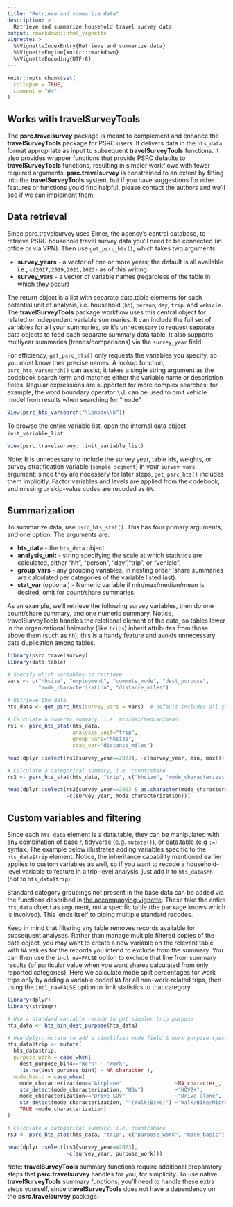 ```yaml
---
title: "Retrieve and summarize data"
description: >
  Retrieve and summarize household travel survey data
output: rmarkdown::html_vignette
vignette: >
  %\VignetteIndexEntry{Retrieve and summarize data}
  %\VignetteEngine{knitr::rmarkdown}
  %\VignetteEncoding{UTF-8}
---
```


```r
knitr::opts_chunk$set(
  collapse = TRUE,
  comment = "#>"
)
```

## Works with **travelSurveyTools**

The **psrc.travelsurvey** package is meant to complement and enhance the **travelSurveyTools** package for PSRC users. It delivers data in the `hts_data` format appropriate as input to subsequent **travelSurveyTools** functions. It also provides wrapper functions that provide PSRC defaults to **travelSurveyTools** functions, resulting in simpler workflows with fewer required arguments. **psrc.travelsurvey** is constrained to an extent by fitting into the **travelSurveyTools** system, but if you have suggestions for other features or functions you'd find helpful, please contact the authors and we'll see if we can implement them.

## Data retrieval

Since psrc.travelsurvey uses Elmer, the agency's central database, to retrieve PSRC household travel survey data you'll need to be connected (in office or via VPN). Then use `get_psrc_hts()`, which takes two arguments:

  * **survey_years**  - a vector of one or more years; the default is all available i.e., `c(2017,2019,2021,2023)` as of this writing.
  * **survey_vars** - a vector of variable names (regardless of the table in which they occur) 

The return object is a list with separate data.table elements for each potential unit of analysis, i.e. household (`hh`), `person`, `day`, `trip`, and `vehicle`. The **travelSurveyTools** package workflow uses this central object for related or independent variable summaries. It can include the full set of variables for all your summaries, so it's unnecessary to request separate data objects to feed each separate summary data table. It also supports multiyear summaries (trends/comparisons) via the `survey_year` field.
  
For efficiency, `get_psrc_hts()` only requests the variables you specify, so you must know their precise names. A lookup function, `psrc_hts_varsearch()` can assist; it takes a single string argument as the codebook search term and matches either the variable name or description fields. Regular expressions are supported for more complex searches; for example, the word boundary operator `\\b` can be used to omit vehicle model from results when searching for "mode".

```r
View(psrc_hts_varsearch("\\bmode\\b"))
```

To browse the entire variable list, open the internal data object `init_variable_list`:
```r
View(psrc.travelsurvey:::init_variable_list)
```

Note: It is unnecessary to include the survey year, table ids, weights, or survey stratification variable (`sample_segment`) in your `survey_vars` argument; since they are necessary for later steps, `get_psrc_hts()` includes them implicitly. Factor variables and levels are applied from the codebook, and missing or skip-value codes are recoded as `NA`.

## Summarization

To summarize data, use `psrc_hts_stat()`. This has four primary arguments, and one option. The arguments are:

  * **hts_data**  - the `hts_data` object
  * **analysis_unit** - string specifying the scale at which statistics are calculated, either "hh", "person", "day","trip", or "vehicle".
  * **group_vars** - any grouping variables, in nesting order (share summaries are calculated per categories of the variable listed last).
  * **stat_var** (optional) - Numeric variable if min/max/median/mean is desired; omit for count/share summaries.

As an example, we'll retrieve the following survey variables, then do one count/share summary, and one numeric summary. Notice, travelSurveyTools handles the relational element of the data, so tables lower in the organizational heirarchy (like `trips`) inherit attributes from those above them (such as `hh`); this is a handy feature and avoids unnecessary data duplication among tables.

```r
library(psrc.travelsurvey)
library(data.table)

# Specify which variables to retrieve
vars <- c("hhsize", "employment", "commute_mode", "dest_purpose",
          "mode_characterization", "distance_miles")

# Retrieve the data
hts_data <- get_psrc_hts(survey_vars = vars)  # default includes all survey_years
  
# Calculate a numeric summary, i.e. min/max/median/mean
rs1 <- psrc_hts_stat(hts_data, 
                     analysis_unit="trip", 
                     group_vars="hhsize", 
                     stat_var="distance_miles")

head(dplyr::select(rs1[survey_year==2023], -c(survey_year, min, max)))

# Calculate a categorical summary, i.e. count/share
rs2 <- psrc_hts_stat(hts_data, "trip", c("hhsize", "mode_characterization"))

head(dplyr::select(rs2[survey_year==2023 & as.character(mode_characterization)=="Transit"],
                   -c(survey_year, mode_characterization)))
```

## Custom variables and filtering

Since each `hts_data` element is a data.table, they can be manipulated with any combination of base r, tidyverse (e.g. `mutate()`), or data.table (e.g `:=`) syntax. The example below illustrates adding variables specific to the `hts_data$trip` element. Notice, the inheritance capability mentioned earlier applies to custom variables as well, so if you want to recode a household-level variable to feature in a trip-level analysis, just add it to `hts_data$hh` (not to `hts_data$trip`).  

Standard category groupings not present in the base data can be added via the functions described in [the accompanying vignette](add-standard-groupings.html). These take the entire `hts_data` object as argument, not a specific table (the package knows which is involved). This lends itself to piping multiple standard recodes.

Keep in mind that filtering any table removes records available for subsequent analyses. Rather than manage multiple filtered copies of the data object, you may want to create a new variable on the relevant table with `NA` values for the records you intend to exclude from the summary. You can then use the `incl_na=FALSE` option to exclude that line from summary results (of particular value when you want shares calculated from only reported categories). Here we calculate mode split percentages for work trips only by adding a variable coded `NA` for all non-work-related trips, then using the `incl_na=FALSE` option to limit statistics to that category.

```r
library(dplyr)
library(stringr)

# Use a standard variable recode to get simpler trip purpose
hts_data <- hts_bin_dest_purpose(hts_data)

# Use dplyr::mutate to add a simplified mode field & work purpose specifier
hts_data$trip <- mutate(
  hts_data$trip, 
  purpose_work = case_when(
    dest_purpose_bin4=="Work" ~ "Work",
    !is.na(dest_purpose_bin4) ~ NA_character_),
  mode_basic = case_when(
    mode_characterization=="Airplane"                 ~NA_character_,
    str_detect(mode_characterization, "HOV")          ~"HOV2+",
    mode_characterization=="Drive SOV"                ~"Drive alone",
    str_detect(mode_characterization, "^(Walk|Bike)") ~"Walk/Bike/Micromobility",
    TRUE ~mode_characterization)
) 

# Calculate a categorical summary, i.e. count/share
rs3 <- psrc_hts_stat(hts_data, "trip", c("purpose_work", "mode_basic"), incl_na=FALSE)

head(dplyr::select(rs3[survey_year==2023],
                   -c(survey_year, purpose_work)))

```

Note: **travelSurveyTools** summary functions require additional preparatory steps that **psrc.travelsurvey** handles for you, for simplicity. To use native **travelSurveyTools** summary functions, you'll need to handle these extra steps yourself, since **travelSurveyTools** does not have a dependency on the **psrc.travelsurvey** package.
